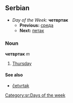 ==Serbian==
*''Day of the Week:'' '''четвртак'''
**'''Previous:''' [[среда]]
**'''Next:''' [[петак]]
===Noun===
'''четвртак''' ''m''
#[[Thursday]]
====See also====
*[[četvrtak]]
[[Category:sr:Days of the week]]